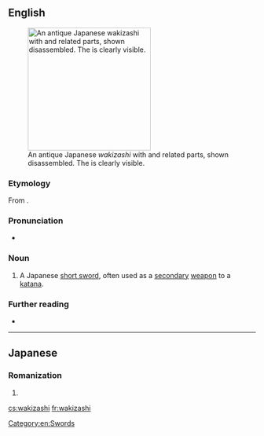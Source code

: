 ==English==
[[File:Wakizashi with koshirae and related parts.jpg|thumb|250px|An antique Japanese ''wakizashi'' with {{m|ja|拵え|tr=koshirae||mounting gear}} and related parts, shown disassembled. The {{m|ja|波紋|tr=hamon||temper line}} is clearly visible.]]

===Etymology===
From {{etyl|ja|en}} {{m|ja|脇差|tr=wakizashi}}.

===Pronunciation===
* {{IPA|/wækɪˈzæʃi/|lang=en}}

===Noun===
{{en-noun|wakizashi}}

# A Japanese [[short sword]], often used as a [[secondary]] [[weapon]] to a [[katana]].

===Further reading===
* {{pedialite}}

[[Category:en:Swords]]

----

==Japanese==

===Romanization===
{{ja-romaji}}

# {{ja-romanization of|わきざし}}

[[cs:wakizashi]]
[[fr:wakizashi]]